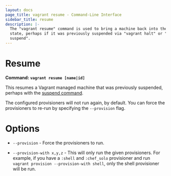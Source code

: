 ```yaml
---
layout: docs
page_title: vagrant resume - Command-Line Interface
sidebar_title: resume
description: |-
  The "vagrant resume" command is used to bring a machine back into the "up"
  state, perhaps if it was previously suspended via "vagrant halt" or "vagrant
  suspend".
---
```


# Resume

**Command: `vagrant resume [name|id]`**

This resumes a Vagrant managed machine that was previously suspended,
perhaps with the [suspend command](/docs/cli/suspend).

The configured provisioners will not run again, by default. You can force
the provisioners to re-run by specifying the `--provision` flag.

# Options

- `--provision` - Force the provisioners to run.

- `--provision-with x,y,z` - This will only run the given provisioners. For
  example, if you have a `:shell` and `:chef_solo` provisioner and run
  `vagrant provision --provision-with shell`, only the shell provisioner will
  be run.
